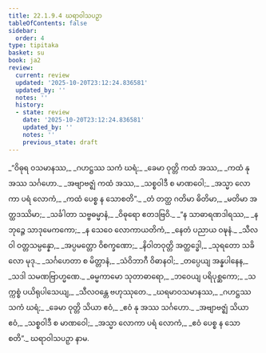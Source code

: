 ```yaml
---
title: 22.1.9.4 ဃရာဝါသပဉှာ
tableOfContents: false
sidebar:
  order: 4
type: tipitaka
basket: su
book: ja2
review:
  current: review
  updated: '2025-10-20T23:12:24.836581'
  updated_by: ''
  notes: ''
  history:
  - state: review
    date: '2025-10-20T23:12:24.836581'
    updated_by: ''
    notes: ''
    previous_state: draft
---
```



<DynamicBreadcrumb />


<ReviewStatus review={frontmatter.review} showDetails={true} />

<HypothesisAnnotation frontmatter={frontmatter} />

<Division number="1449" book="ja2" e="ch" v="23" p="287">

<Paragraph number="2786" type="verses" book="ja2">
_“ဝိဓုရ ဝသမာနဿ,_  
_ဂဟဋ္ဌဿ သကံ ဃရံ;_  
_ခေမာ ဝုတ္တိ ကထံ အဿ,_  
_ကထံ နု အဿ သင်္ဂဟော._  

</Paragraph>

</Division>
<Division number="1450" book="ja2" e="ch" v="23" p="287">

<Paragraph number="2787" type="verses" book="ja2">
_အဗျာဗဇ္ဈံ ကထံ အဿ,_  
_သစ္စဝါဒီ စ မာဏဝေါ;_  
_အသ္မာ လောကာ ပရံ လောကံ,_  
_ကထံ ပေစ္စ န သောစတိ”._  

</Paragraph>

</Division>
<Division number="1451" book="ja2" e="ch" v="23" p="287">

<Paragraph number="2788" type="verses" book="ja2">
_တံ တတ္ထ ဂတိမာ ဓိတိမာ,_  
_မတိမာ အတ္ထဒဿိမာ;_  
_သင်္ခါတာ သဗ္ဗဓမ္မာနံ,_  
_ဝိဓုရော ဧတဒဗြဝိ._  

</Paragraph>

</Division>
<Division number="1452" book="ja2" e="ch" v="23" p="287">

<Paragraph number="2789" type="verses" book="ja2">
_“န သာဓာရဏဒါရဿ,_  
_န ဘုဉ္ဇေ သာဒုမေကကော;_  
_န သေဝေ လောကာယတိကံ,_  
_နေတံ ပညာယ ဝဍ္ဎနံ._  

</Paragraph>

</Division>
<Division number="1453" book="ja2" e="ch" v="23" p="287">

<Paragraph number="2790" type="verses" book="ja2">
_သီလဝါ ဝတ္တသမ္ပန္နော,_  
_အပ္ပမတ္တော ဝိစက္ခဏော;_  
_နိဝါတဝုတ္တိ အတ္ထဒ္ဓေါ,_  
_သုရတော သခိလော မုဒု._  

</Paragraph>

</Division>
<Division number="1454" book="ja2" e="ch" v="23" p="288">

<Paragraph number="2791" type="verses" book="ja2">
_သင်္ဂဟေတာ စ မိတ္တာနံ,_  
_သံဝိဘာဂီ ဝိဓာနဝါ;_  
_တပ္ပေယျ အန္နပါနေန,_  
_သဒါ သမဏဗြာဟ္မဏေ._  

</Paragraph>

</Division>
<Division number="1455" book="ja2" e="ch" v="23" p="288">

<Paragraph number="2792" type="verses" book="ja2">
_ဓမ္မကာမော သုတာဓာရော,_  
_ဘဝေယျ ပရိပုစ္ဆကော;_  
_သက္ကစ္စံ ပယိရုပါသေယျ,_  
_သီလဝန္တေ ဗဟုဿုတေ._  

</Paragraph>

</Division>
<Division number="1456" book="ja2" e="ch" v="23" p="288">

<Paragraph number="2793" type="verses" book="ja2">
_ဃရမာဝသမာနဿ,_  
_ဂဟဋ္ဌဿ သကံ ဃရံ;_  
_ခေမာ ဝုတ္တိ သိယာ ဧဝံ,_  
_ဧဝံ နု အဿ သင်္ဂဟော._  

</Paragraph>

</Division>
<Division number="1457" book="ja2" e="ch" v="23" p="288">

<Paragraph number="2794" type="verses" book="ja2">
_အဗျာဗဇ္ဈံ သိယာ ဧဝံ,_  
_သစ္စဝါဒီ စ မာဏဝေါ;_  
_အသ္မာ လောကာ ပရံ လောကံ,_  
_ဧဝံ ပေစ္စ န သောစတိ”._  


</Paragraph>
</Division>

<Paragraph number="2795" type="center" book="ja2">
ဃရာဝါသပဉှာ နာမ.
</Paragraph>